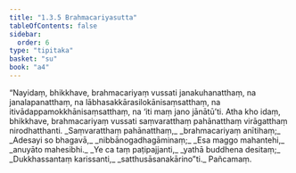 ```yaml
---
title: "1.3.5 Brahmacariyasutta"
tableOfContents: false
sidebar:
  order: 6
type: "tipitaka"
basket: "su"
book: "a4"
---
```



<DynamicBreadcrumb />

<Division number="25" book="a4">

<Paragraph number="176" book="a4">
“Nayidaṃ, bhikkhave, brahmacariyaṃ vussati janakuhanatthaṃ, na janalapanatthaṃ, na lābhasakkārasilokānisaṃsatthaṃ, na itivādappamokkhānisaṃsatthaṃ, na ‘iti maṃ jano jānātū’ti. Atha kho idaṃ, bhikkhave, brahmacariyaṃ vussati saṃvaratthaṃ pahānatthaṃ virāgatthaṃ nirodhatthanti.
</Paragraph>

<Paragraph number="177" type="verses" book="a4">
_Saṃvaratthaṃ pahānatthaṃ,_  
_brahmacariyaṃ anītihaṃ;_  
_Adesayi so bhagavā,_  
_nibbānogadhagāminaṃ;_  
_Esa maggo mahantehi,_  
_anuyāto mahesibhi._  

</Paragraph>

<Paragraph number="178" type="verses" book="a4">
_Ye ca taṃ paṭipajjanti,_  
_yathā buddhena desitaṃ;_  
_Dukkhassantaṃ karissanti,_  
_satthusāsanakārino”ti._  


</Paragraph>
</Division>

<Paragraph number="179" type="center" book="a4">
Pañcamaṃ.
</Paragraph>